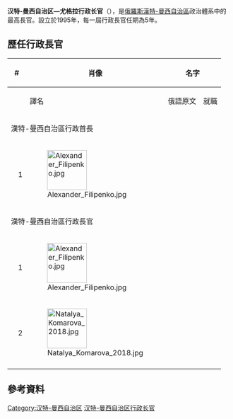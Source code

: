 {{Expand Russian|Губернатор Ханты-Мансийского автономного округа — Югры}}
{{Infobox political post
|post            = 行政长官
|body            = 汉特-曼西自治区
|nativename      =
|insignia        = Coat of arms of Yugra (1995).svg
|insigniasize    = 100px
|insigniacaption = 
|department      =
|image           = Natalya Komarova, 2015.jpeg
|alt             = 
|incumbent       = {{link-en|娜塔莉娅·弗拉基米洛芙娜·科马洛娃|Natalya Komarova|娜塔莉娅·科马洛娃}}
|incumbentsince  = 2010年3月1日
|style           = 
|residence       = 俄羅斯[[汉特-曼西自治区|汉特-曼西自治区]][[汉特-曼西斯克|汉特-曼西斯克]]
|nominator       = [[俄羅斯總統|俄羅斯總統]]
|nominatorpost   =
|appointer       = {{link-ru|汉特-曼西自治区杜马|Дума Ханты-Мансийского автономного округа — Югры}}
|appointerpost   = 
|termlength      = 5年
|inaugural       = {{link-en|亚历山大·瓦西里耶维奇·菲利片科|Alexander Filipenko|亚历山大·菲利片科}}
|formation       = 1995年
|last            =
|abolished       =
|succession      = 
|salary          = 
|website         = 
}}
'''汉特-曼西自治区—尤格拉行政长官'''（{{lang-ru|Губернатор Ханты-Мансийского автономного округа — Югры}}），是[[俄羅斯|俄羅斯]][[漢特-曼西自治區|漢特-曼西自治區]]政治體系中的最高長官。設立於1995年，每一屆行政長官任期為5年。

==歷任行政長官==
{| class="wikitable" style="margin-bottom: 10px;"
! colspan="2"|# 
! rowspan="2"|肖像
! colspan="2"|名字
! colspan="2"|任期
! rowspan="2"|政黨
|-
!
!
! 譯名
! 俄語原文
! 就職 
! 離職 
|- 
! colspan=8 |漢特-曼西自治區行政首長
|-
| style="background:{{Party meta/color/無黨籍}};"|
| 1
| [[File:Alexander_Filipenko.jpg|90px]] 
| {{link-en|亚历山大·瓦西里耶维奇·菲利片科|Alexander Filipenko|亚历山大·菲利片科}}
| {{lang|ru|Александр Филипенко}}
| 1991年11月18日
| 1996年10月27日
| [[無黨籍|無黨籍]]
|- 
! colspan=8 |漢特-曼西自治區行政長官
|-
| style="background:{{Party meta/color/無黨籍}};"|
| rowspan="2"| 1
| rowspan="2"| [[File:Alexander_Filipenko.jpg|90px]] 
| rowspan="2"| {{link-en|亚历山大·瓦西里耶维奇·菲利片科|Alexander Filipenko|亚历山大·菲利片科}}
| rowspan="2"| {{lang|ru|Александр Филипенко}}
| rowspan="2"| 1996年11月13日
| rowspan="2"| 2010年3月1日
| [[無黨籍|無黨籍]]
|- 
| style="background:{{Party meta/color/統一俄羅斯}};"|
| [[統一俄羅斯|統一俄羅斯]]
|- 
| style="background:{{Party meta/color/統一俄羅斯黨}};"|
| 2
| [[File:Natalya_Komarova_2018.jpg|90px]] 
| {{link-en|娜塔莉娅·弗拉基米洛芙娜·科马洛娃|Natalya Komarova|娜塔莉娅·科马洛娃}}
| {{lang|ru|Наталья Комарова}}
| 2010年3月1日
| ''现任''
| [[統一俄羅斯|統一俄羅斯]]
|- 
|}

==參考資料==
{{reflist}}

{{俄罗斯联邦主体首长}}
[[Category:汉特-曼西自治区|Category:汉特-曼西自治区]]
[[Category:汉特-曼西自治区行政长官|]]